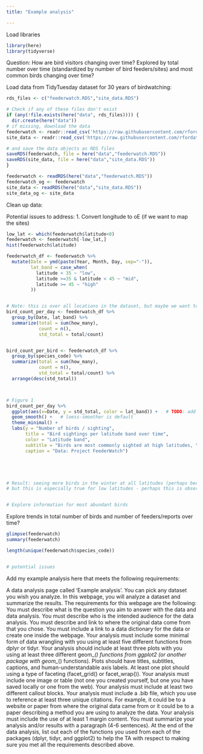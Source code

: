 ```yaml
---
title: "Example analysis"

---
```


Load libraries
```r
library(here)
library(tidyverse)

```
Question: How are bird visitors changing over time? Explored by total number over time (standardized by number of bird feeders/sites) and most common birds changing over time?

Load data from TidyTuesday dataset for 30 years of birdwatching:

```r
rds_files <- c("feederwatch.RDS","site_data.RDS")

# Check if any of these files don't exist
if (any(!file.exists(here("data", rds_files)))) {
  dir.create(here("data"))
# if missing, download the data
feederwatch <- readr::read_csv('https://raw.githubusercontent.com/rfordatascience/tidytuesday/master/data/2023/2023-01-10/PFW_2021_public.csv')
site_data <- readr::read_csv('https://raw.githubusercontent.com/rfordatascience/tidytuesday/master/data/2023/2023-01-10/PFW_count_site_data_public_2021.csv')

# and save the data objects as RDS files
saveRDS(feederwatch, file = here("data","feederwatch.RDS"))
saveRDS(site_data, file = here("data","site_data.RDS"))
}

feederwatch <- readRDS(here("data","feederwatch.RDS"))
feederwatch_og <- feederwatch
site_data <- readRDS(here("data","site_data.RDS"))
site_data_og <- site_data

```

Clean up data:

Potential issues to address: 
1. Convert longitude to oE (if we want to map the sites)


```r
low_lat <- which(feederwatch$latitude<0)
feederwatch <- feederwatch[-low_lat,]
hist(feederwatch$latitude)

feederwatch_df <- feederwatch %>%
  mutate(Date = ymd(paste(Year, Month, Day, sep="-")),
         lat_band = case_when(
           latitude < 35 ~ "low",
           latitude >=35 & latitude < 45 ~ "mid",
           latitude >= 45 ~ "high"
         ))


# Note: this is over all locations in the dataset, but maybe we want to chunk it by latitude (to catch some of the migrators?)
bird_count_per_day <- feederwatch_df %>%
  group_by(Date, lat_band) %>%
  summarize(total = sum(how_many),
            count = n(),
            std_total = total/count)


bird_count_per_bird <- feederwatch_df %>%
  group_by(species_code) %>%
  summarize(total = sum(how_many),
            count = n(),
            std_total = total/count) %>%
  arrange(desc(std_total))



# Figure 1
bird_count_per_day %>%
  ggplot(aes(x=Date, y = std_total, color = lat_band)) +   # TODO: add year in x-axis
  geom_smooth() +   # loess-smoother is default
  theme_minimal() +   
  labs(y = "Number of birds / sighting", 
       title = "Bird sightings per latitude band over time", 
       color = "Latitude band", 
       subtitle = "Birds are most commonly sighted at high latitudes, \nbut become more frequent in low latitudes in the winter", 
       caption = "Data: Project FeederWatch")





# Result: seeing more birds in the winter at all latitudes (perhaps because they are coming to the feeders more),
# but this is especially true for low latitudes - perhaps this is observed because of migration patterns


# Explore information for most abundant birds


```

Explore trends in total number of birds and number of feeders/reports over time?

```r
glimpse(feederwatch)
summary(feederwatch)

length(unique(feederwatch$species_code))


# potential issues

```



Add my example analysis here that meets the following requirements:

A data analysis page called ‘Example analysis’. You can pick any dataset you wish you analyze. In this webpage, you will analyze a dataset and summarize the results. The requirements for this webpage are the following:
You must describe what is the question you aim to answer with the data and data analysis.
You must describe who is the intended audience for the data analysis.
You must describe and link to where the original data come from that you chose.
You must include a link to a data dictionary for the data or create one inside the webpage.
Your analysis must include some minimal form of data wrangling with you using at least five different functions from dplyr or tidyr.
Your analysis should include at least three plots with you using at least three different geom_*() functions from ggplot2 (or another package with geom_*() functions).
Plots should have titles, subtitles, captions, and human-understandable axis labels.
At least one plot should using a type of faceting (facet_grid() or facet_wrap()).
Your analysis must include one image or table (not one you created yourself, but one you have saved locally or one from the web).
Your analysis must include at least two different callout blocks.
Your analysis must include a .bib file, which you use to reference at least three unique citations. For example, it could be to a website or paper from where the original data came from or it could be to a paper describing a method you are using to analyze the data.
Your analysis must include the use of at least 1 margin content.
You must summarize your analysis and/or results with a paragraph (4-6 sentences).
At the end of the data analysis, list out each of the functions you used from each of the packages (dplyr, tidyr, and ggplot2) to help the TA with respect to making sure you met all the requirements described above.